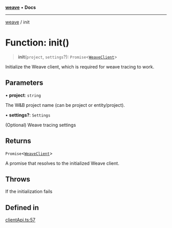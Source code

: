[**weave**](../README.mdx) • **Docs**

***

[weave](../README.mdx) / init

# Function: init()

> **init**(`project`, `settings`?): `Promise`\<[`WeaveClient`](../classes/WeaveClient.mdx)\>

Initialize the Weave client, which is required for weave tracing to work.

## Parameters

• **project**: `string`

The W&B project name (can be project or entity/project).

• **settings?**: `Settings`

(Optional) Weave tracing settings

## Returns

`Promise`\<[`WeaveClient`](../classes/WeaveClient.mdx)\>

A promise that resolves to the initialized Weave client.

## Throws

If the initialization fails

## Defined in

[clientApi.ts:57](https://github.com/wandb/weave/blob/e2313369cb35bc1b6f97c70539926dd951ead21e/sdks/node/src/clientApi.ts#L57)
